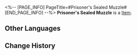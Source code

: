 <%-- [PAGE_INFO]
PageTitle=#Prisoner's Sealed Muzzle#
[END_PAGE_INFO] --%>
{{Item Infobox
|id          = 51161
|image       = Item Prisoner's Sealed Muzzle.png
|type        = 
|invCategory = Relics
|rarity      = 4
|effect      = 
|description = A muzzle designed to tightly encage the captive's beastly visage, guarding against the feral fangs that yearn to inflict harm.
|source1     = [[Cavern of Corrosion: Fyxestroll Garden]]
}}
'''Prisoner's Sealed Muzzle''' is a [[Item]].

==Other Languages==
{{Other Languages
|en   = Prisoner's Sealed Muzzle
|zhs  = 系囚的合啮拘笼
|zht  = 繫囚的合齧拘籠
|ja   = 囚人の獣面口輪
|ko   = 죄수의 입마개
|es   = Bozal cerrado del prisionero
|fr   = Muselière de prisonnier
|ru   = Железный намордник пленника
|th   = Prisoner's Sealed Muzzle
|vi   = Lồng Chụp Miệng Tù Nhân
|de   = Maulkorb der Gefangenen
|id   = Prisoner's Sealed Muzzle
|pt   = Focinheira Selada do Prisioneiro
}}

==Change History==
{{Change History|2.0}}